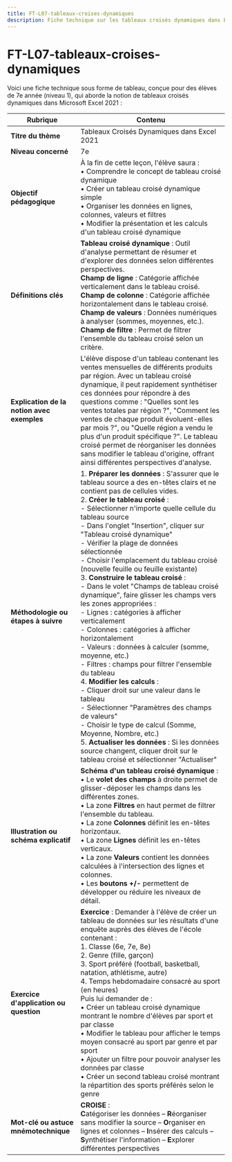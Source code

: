 ```yaml
---
title: FT-L07-tableaux-croises-dynamiques
description: Fiche technique sur les tableaux croisés dynamiques dans Excel 2021
---
```


# FT-L07-tableaux-croises-dynamiques
Voici une fiche technique sous forme de tableau, conçue pour des élèves de 7e année (niveau 1), qui aborde la notion de tableaux croisés dynamiques dans Microsoft Excel 2021 :

| **Rubrique**                                  | **Contenu**                                                                                                                                                                                                                                                                                                                                                                                                                        |
|-----------------------------------------------|-------------------------------------------------------------------------------------------------------------------------------------------------------------------------------------------------------------------------------------------------------------------------------------------------------------------------------------------------------------------------------------------------------------------------------------|
| **Titre du thème**                            | Tableaux Croisés Dynamiques dans Excel 2021                                                                                                                                                                                                                                                                                                                                                                                                         |
| **Niveau concerné**                           | 7e                                                                                                                                                                                                                                                                                                                                                                                                                                  |
| **Objectif pédagogique**                      | À la fin de cette leçon, l'élève saura : <br/>• Comprendre le concept de tableau croisé dynamique <br/>• Créer un tableau croisé dynamique simple <br/>• Organiser les données en lignes, colonnes, valeurs et filtres <br/>• Modifier la présentation et les calculs d'un tableau croisé dynamique                                                                                                                                                                                                                |
| **Définitions clés**                          | **Tableau croisé dynamique** : Outil d'analyse permettant de résumer et d'explorer des données selon différentes perspectives. <br/>**Champ de ligne** : Catégorie affichée verticalement dans le tableau croisé. <br/>**Champ de colonne** : Catégorie affichée horizontalement dans le tableau croisé. <br/>**Champ de valeurs** : Données numériques à analyser (sommes, moyennes, etc.). <br/>**Champ de filtre** : Permet de filtrer l'ensemble du tableau croisé selon un critère.                                                                                                                                                                          |
| **Explication de la notion avec exemples**    | L'élève dispose d'un tableau contenant les ventes mensuelles de différents produits par région. Avec un tableau croisé dynamique, il peut rapidement synthétiser ces données pour répondre à des questions comme : "Quelles sont les ventes totales par région ?", "Comment les ventes de chaque produit évoluent-elles par mois ?", ou "Quelle région a vendu le plus d'un produit spécifique ?". Le tableau croisé permet de réorganiser les données sans modifier le tableau d'origine, offrant ainsi différentes perspectives d'analyse.                                                                                                                       |
| **Méthodologie ou étapes à suivre**           | 1. **Préparer les données** : S'assurer que le tableau source a des en-têtes clairs et ne contient pas de cellules vides.<br/>2. **Créer le tableau croisé** : <br/>   - Sélectionner n'importe quelle cellule du tableau source <br/>   - Dans l'onglet "Insertion", cliquer sur "Tableau croisé dynamique" <br/>   - Vérifier la plage de données sélectionnée <br/>   - Choisir l'emplacement du tableau croisé (nouvelle feuille ou feuille existante)<br/>3. **Construire le tableau croisé** : <br/>   - Dans le volet "Champs de tableau croisé dynamique", faire glisser les champs vers les zones appropriées : <br/>   - Lignes : catégories à afficher verticalement <br/>   - Colonnes : catégories à afficher horizontalement <br/>   - Valeurs : données à calculer (somme, moyenne, etc.) <br/>   - Filtres : champs pour filtrer l'ensemble du tableau<br/>4. **Modifier les calculs** : <br/>   - Cliquer droit sur une valeur dans le tableau <br/>   - Sélectionner "Paramètres des champs de valeurs" <br/>   - Choisir le type de calcul (Somme, Moyenne, Nombre, etc.)<br/>5. **Actualiser les données** : Si les données source changent, cliquer droit sur le tableau croisé et sélectionner "Actualiser" |
| **Illustration ou schéma explicatif**         | **Schéma d'un tableau croisé dynamique** : <br/>• Le **volet des champs** à droite permet de glisser-déposer les champs dans les différentes zones. <br/>• La zone **Filtres** en haut permet de filtrer l'ensemble du tableau. <br/>• La zone **Colonnes** définit les en-têtes horizontaux. <br/>• La zone **Lignes** définit les en-têtes verticaux. <br/>• La zone **Valeurs** contient les données calculées à l'intersection des lignes et colonnes. <br/>• Les **boutons +/-** permettent de développer ou réduire les niveaux de détail.                                                                                   |
| **Exercice d'application ou question**        | **Exercice** : Demander à l'élève de créer un tableau de données sur les résultats d'une enquête auprès des élèves de l'école contenant : <br/>1. Classe (6e, 7e, 8e) <br/>2. Genre (fille, garçon) <br/>3. Sport préféré (football, basketball, natation, athlétisme, autre) <br/>4. Temps hebdomadaire consacré au sport (en heures) <br/>Puis lui demander de : <br/>• Créer un tableau croisé dynamique montrant le nombre d'élèves par sport et par classe <br/>• Modifier le tableau pour afficher le temps moyen consacré au sport par genre et par sport <br/>• Ajouter un filtre pour pouvoir analyser les données par classe <br/>• Créer un second tableau croisé montrant la répartition des sports préférés selon le genre                                                                                                                    |
| **Mot-clé ou astuce mnémotechnique**          | **CROISE** : <br/>**C**atégoriser les données – **R**éorganiser sans modifier la source – **O**rganiser en lignes et colonnes – **I**nsérer des calculs – **S**ynthétiser l'information – **E**xplorer différentes perspectives                                                                                                                                                                                                                                                                                                                           |